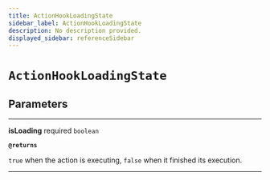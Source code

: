 ```yaml
---
title: ActionHookLoadingState
sidebar_label: ActionHookLoadingState
description: No description provided.
displayed_sidebar: referenceSidebar
---
```


# `ActionHookLoadingState`

## Parameters

---

**<span className="parameter-name">isLoading</span>** <span className="optional-status">required</span> `boolean`

**`@returns`**

`true` when the action is executing, `false` when it finished its execution.

---
